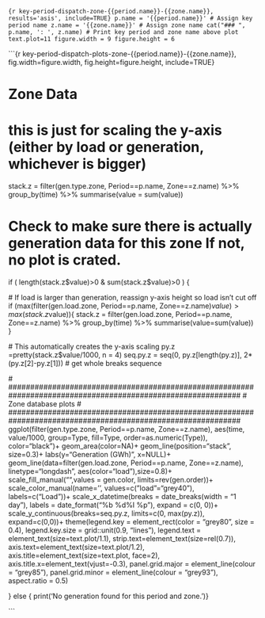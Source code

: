 
```{r key-period-dispatch-zone-{{period.name}}-{{zone.name}}, results='asis', include=TRUE}
p.name = '{{period.name}}' # Assign key period name
z.name = '{{zone.name}}' # Assign zone name
cat("### ", p.name, ': ', z.name) # Print key period and zone name above plot
text.plot=11
figure.width = 9
figure.height = 6
```

```{r key-period-dispatch-plots-zone-{{period.name}}-{{zone.name}}, fig.width=figure.width, fig.height=figure.height, include=TRUE}

# ###############################################################################
# Zone Data
# ###############################################################################   

# this is just for scaling the y-axis (either by load or generation, whichever is bigger)
stack.z = filter(gen.type.zone, Period==p.name, Zone==z.name) %>% 
  group_by(time) %>%
  summarise(value = sum(value))

# Check to make sure there is actually generation data for this zone If not, no plot is crated.
if ( length(stack.z$value)>0 & sum(stack.z$value)>0 ) {

  # If load is larger than generation, reassign y-axis height so load isn't cut off 
  if (max(filter(gen.load.zone, Period==p.name, Zone==z.name)$value)>max(stack.z$value)){
    stack.z = filter(gen.load.zone, Period==p.name, Zone==z.name) %>%
      group_by(time) %>%
      summarise(value=sum(value))
  }
  
  # This automatically creates the y-axis scaling
  py.z  =pretty(stack.z$value/1000, n = 4)
  seq.py.z = seq(0, py.z[length(py.z)], 2*(py.z[2]-py.z[1])) # get whole breaks sequence

  # #############################################################################################################
  # Zone database plots
  # #############################################################################################################
  ggplot(filter(gen.type.zone, Period==p.name, Zone==z.name), aes(time, value/1000, group=Type, fill=Type, order=as.numeric(Type)), color="black")+
    geom_area(color=NA)+
    geom_line(position="stack", size=0.3)+
    labs(y="Generation (GWh)", x=NULL)+
    geom_line(data=filter(gen.load.zone, Period==p.name, Zone==z.name), linetype="longdash", aes(color="load"),size=0.8)+
    scale_fill_manual("",values = gen.color, limits=rev(gen.order))+
    scale_color_manual(name='', values=c("load"="grey40"), labels=c("Load"))+
    scale_x_datetime(breaks = date_breaks(width = "1 day"), labels = date_format("%b %d\n%I %p"), expand = c(0, 0))+
    scale_y_continuous(breaks=seq.py.z, limits=c(0, max(py.z)), expand=c(0,0))+
    theme(legend.key = element_rect(color = "grey80", size = 0.4),
          legend.key.size = grid::unit(0.9, "lines"), 
          legend.text = element_text(size=text.plot/1.1),
          strip.text=element_text(size=rel(0.7)),
          axis.text=element_text(size=text.plot/1.2), 
          axis.title=element_text(size=text.plot, face=2), 
          axis.title.x=element_text(vjust=-0.3),
          panel.grid.major = element_line(colour = "grey85"),
          panel.grid.minor = element_line(colour = "grey93"),
          aspect.ratio = 0.5)
  
} else { print('No generation found for this period and zone.')}

```




